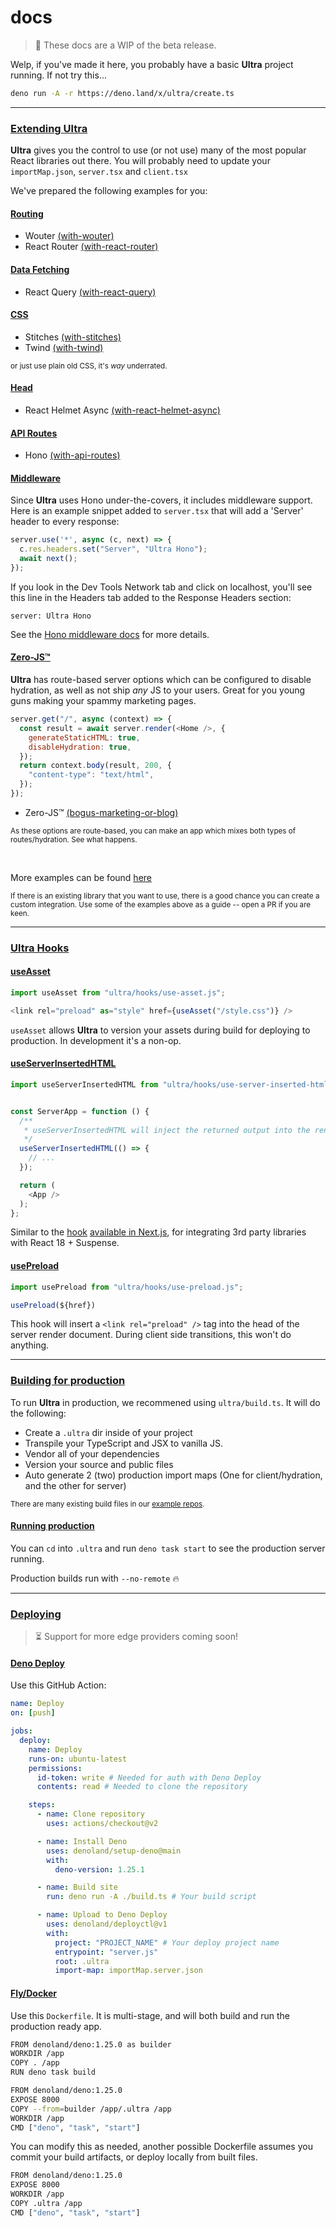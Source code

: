 # docs

> 📝 These docs are a WIP of the beta release.

Welp, if you've made it here, you probably have a basic **Ultra** project
running. If not try this...

```bash
deno run -A -r https://deno.land/x/ultra/create.ts
```

---

### [Extending Ultra](#extending-ultra)

**Ultra** gives you the control to use (or not use) many of the most popular
React libraries out there. You will probably
need to update your `importMap.json`,  `server.tsx` and `client.tsx`

We've prepared the following examples for you:

#### [Routing](#routing)

- Wouter [(with-wouter)](https://github.com/exhibitionist-digital/ultra/tree/main/examples/with-wouter)
- React Router [(with-react-router)](https://github.com/exhibitionist-digital/ultra/tree/main/examples/with-react-router)

#### [Data Fetching](#data-fetching)

- React Query [(with-react-query)](https://github.com/exhibitionist-digital/ultra/tree/main/examples/with-react-query)

#### [CSS](#css)

- Stitches [(with-stitches)](https://github.com/exhibitionist-digital/ultra/tree/main/examples/with-stitches)
- Twind [(with-twind)](https://github.com/exhibitionist-digital/ultra/tree/main/examples/with-twind)

<small>or just use plain old CSS, it's _way_ underrated.</small>

#### [Head](#head)

- React Helmet Async [(with-react-helmet-async)](https://github.com/exhibitionist-digital/ultra/tree/main/examples/with-react-helmet-async)

#### [API Routes](#api-routes)

- Hono [(with-api-routes)](https://github.com/exhibitionist-digital/ultra/tree/main/examples/with-api-routes)

#### [Middleware](#middleware)
Since **Ultra** uses Hono under-the-covers, it includes middleware support. Here is an example snippet added to `server.tsx` that will add a 'Server' header to every response:
```js
server.use('*', async (c, next) => {
  c.res.headers.set("Server", "Ultra Hono");
  await next();
});
```
If you look in the Dev Tools Network tab and click on localhost, you'll see this line in the Headers tab added to the Response Headers section:
```
server: Ultra Hono
```
See the [Hono middleware docs](https://honojs.dev/docs/api/middleware/) for more details.

#### [Zero-JS™](#zero-js)

**Ultra** has route-based server options which can be configured to disable hydration, as well as not ship _any_ JS to your users. Great for you young guns making your spammy marketing pages.

```js
server.get("/", async (context) => {
  const result = await server.render(<Home />, {
    generateStaticHTML: true,
    disableHydration: true,
  });
  return context.body(result, 200, {
    "content-type": "text/html",
  });
});
```

- Zero-JS™ [(bogus-marketing-or-blog)](https://github.com/exhibitionist-digital/ultra/tree/main/examples/bogus-marketing-or-blog)

<small>As these options are route-based, you can make an app which mixes both types of routes/hydration. See what happens.</small>

<br/>

More examples can be found [here](https://github.com/exhibitionist-digital/ultra/tree/main/examples)

<small>
  If there is an existing library that you want to use, there is a good chance
  you can create a custom integration. Use some of the examples above as a guide
  -- open a PR if you are keen.
</small>

---

### [Ultra Hooks](#ultra-hooks)

#### [useAsset](#useasset)

```js
import useAsset from "ultra/hooks/use-asset.js";

<link rel="preload" as="style" href={useAsset("/style.css")} />
```

`useAsset` allows **Ultra** to version your assets during build for deploying to production. In development it's a non-op.

#### [useServerInsertedHTML](#useflusheffects)

```js
import useServerInsertedHTML from "ultra/hooks/use-server-inserted-html.js";


const ServerApp = function () {
  /**
   * useServerInsertedHTML will inject the returned output into the rendered stream.
   */
  useServerInsertedHTML(() => {
    // ...
  });

  return (
    <App />
  );
};
```

Similar to the [hook](https://github.com/vercel/next.js/blob/aef60dc581f564b64cfb7667cdca0bd3e3b6e366/packages/next/shared/lib/flush-effects.tsx) [available in Next.js](https://github.com/vercel/next.js/issues/30997), for integrating 3rd party libraries with React 18 + Suspense.

#### [usePreload](#usepreload)

```js
import usePreload from "ultra/hooks/use-preload.js";

usePreload(${href})
```

This hook will insert a `<link rel="preload" />` tag into the head of the server render document. During client side transitions, this won't do anything.

---

### [Building for production](#building-for-production)

To run **Ultra** in production, we recommened using `ultra/build.ts`. It will do the following:

- Create a `.ultra` dir inside of your project
- Transpile your TypeScript and JSX to vanilla JS.
- Vendor all of your dependencies
- Version your source and public files
- Auto generate 2 (two) production import maps (One for client/hydration, and the other for server)

<small>There are many existing build files in our [example repos](https://github.com/exhibitionist-digital/ultra/tree/main/examples).</small>

#### [Running production](#running-production)

You can `cd` into `.ultra` and run `deno task start` to see the production server running.

Production builds run with `--no-remote` 🔥



---

### [Deploying](#deploying)

> ⏳ Support for more edge providers coming soon!

#### [Deno Deploy](#deno-deploy)

Use this GitHub Action:

```yml
name: Deploy
on: [push]

jobs:
  deploy:
    name: Deploy
    runs-on: ubuntu-latest
    permissions:
      id-token: write # Needed for auth with Deno Deploy
      contents: read # Needed to clone the repository

    steps:
      - name: Clone repository
        uses: actions/checkout@v2

      - name: Install Deno
        uses: denoland/setup-deno@main
        with:
          deno-version: 1.25.1

      - name: Build site
        run: deno run -A ./build.ts # Your build script

      - name: Upload to Deno Deploy
        uses: denoland/deployctl@v1
        with:
          project: "PROJECT_NAME" # Your deploy project name
          entrypoint: "server.js"
          root: .ultra
          import-map: importMap.server.json
```

#### [Fly/Docker](#flydocker)

Use this `Dockerfile`. It is multi-stage, and will both build and run the production ready app.

```bash
FROM denoland/deno:1.25.0 as builder
WORKDIR /app
COPY . /app
RUN deno task build

FROM denoland/deno:1.25.0
EXPOSE 8000
COPY --from=builder /app/.ultra /app
WORKDIR /app
CMD ["deno", "task", "start"]
```

You can modify this as needed, another possible Dockerfile assumes you commit your build artifacts, or deploy locally from built files.

```bash
FROM denoland/deno:1.25.0
EXPOSE 8000
WORKDIR /app
COPY .ultra /app
CMD ["deno", "task", "start"]
```
